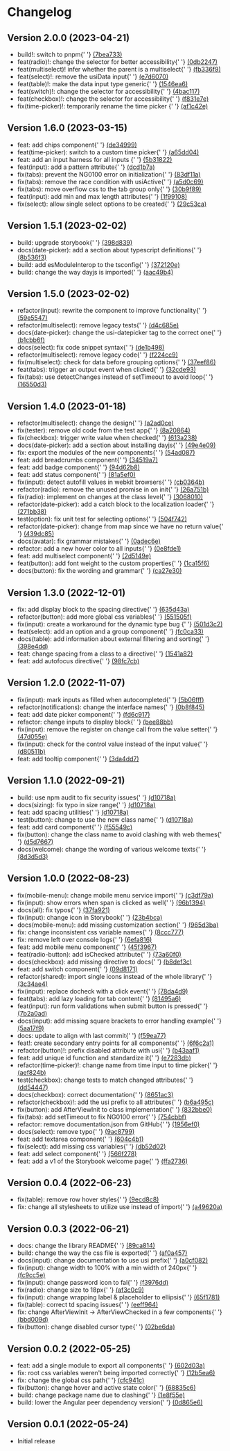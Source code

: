 
<Meta title="Changelog" />

<style>{`
  .title {
    color: #292729;
    font-size: 1.875rem;
    font-weight: 600;
    margin-bottom: 32px;
  }

  .sub-title {
    border: none;
    color: #292729;
    font-size: 1.5rem;
    font-weight: 600;
    margin-bottom: 8px;
  }

  .sub-title__date {
    color: #717073;
    font-size: 1.125rem;
  }

  .list {
    margin: 0;
  }

  .container {
    display: flex;
    flex-direction: column;
    gap: 24px;
  }

  .container__row {
    display: flex;
    flex-direction: column;
    margin-bottom: 32px;
  }

  @media only screen and (max-width: 767px) {
    .container__row {
      flex-direction: column;
    }
  }
`}</style>

<h1 className="title">
  Changelog
</h1>

<div className="container">
  <div className="container__row">
    <h2 className="sub-title">
      Version 2.0.0 <span className="sub-title__date">(2023-04-21)</span>
    </h2>
    <ul className="list">
      <li>build!: switch to pnpm{' '}
        <a href="https://github.com/ungerboecksoftware/campfire-design-system/commit/7bea733a467288bc70e8477e7b745a604a7241d1" target="_blank">
          (7bea733)
        </a>
      </li>
      <li>feat(radio)!: change the selector for better accessibility{' '}
        <a href="https://github.com/ungerboecksoftware/campfire-design-system/commit/0db2247e96b594a0a38d003aed34982796bca240" target="_blank">
          (0db2247)
        </a>
      </li>
      <li>feat(multiselect)! infer whether the parent is a multiselect{' '}
        <a href="https://github.com/ungerboecksoftware/campfire-design-system/commit/fb336f9b51d6054c79fbd202e542f4c85a7070c4" target="_blank">
          (fb336f9)
        </a>
      </li>
      <li>feat(select)!: remove the usiData input{' '}
        <a href="https://github.com/ungerboecksoftware/campfire-design-system/commit/e7d607013d6c7098e3cb891df148147a35fa5bae" target="_blank">
          (e7d6070)
        </a>
      </li>
      <li>feat(table)!: make the data input type generic{' '}
        <a href="https://github.com/ungerboecksoftware/campfire-design-system/commit/1546ea66349e982ddf98272903097c319ab0bedf" target="_blank">
          (1546ea6)
        </a>
      </li>
      <li>feat(switch)!: change the selector for accessibility{' '}
        <a href="https://github.com/ungerboecksoftware/campfire-design-system/commit/4bac11737cd671aeac511b5b0aa66c063bf7a4e3" target="_blank">
          (4bac117)
        </a>
      </li>
      <li>feat(checkbox)!: change the selector for accessibility{' '}
        <a href="https://github.com/ungerboecksoftware/campfire-design-system/commit/f831e7eed79881f3c547452f80649c3e56b63df9" target="_blank">
          (f831e7e)
        </a>
      </li>
      <li>fix(time-picker)!: temporarily rename the time picker {' '}
        <a href="https://github.com/ungerboecksoftware/campfire-design-system/commit/af1c42e3d947965ab65b3e7f88a12d039de4f5c4" target="_blank">
          (af1c42e)
        </a>
      </li>
    </ul>
  </div>

  <div className="container__row">
    <h2 className="sub-title">
      Version 1.6.0 <span className="sub-title__date">(2023-03-15)</span>
    </h2>
    <ul className="list">
      <li>feat: add chips component{' '}
        <a href="https://github.com/ungerboecksoftware/campfire-design-system/commit/de349991c04712ab182a696c89cc13c14088edea" target="_blank">
          (de34999)
        </a>
      </li>
      <li>feat(time-picker): switch to a custom time picker{' '}
        <a href="https://github.com/ungerboecksoftware/campfire-design-system/commit/a65dd048423ecd7a096b8969bdbdaa8b38686c73" target="_blank">
          (a65dd04)
        </a>
      </li>
      <li>feat: add an input harness for all inputs {' '}
        <a href="https://github.com/ungerboecksoftware/campfire-design-system/commit/5b31822ecbfe60e8a087883c730e221164c3d6ff" target="_blank">
          (5b31822)
        </a>
      </li>
      <li>feat(input): add a pattern attribute{' '}
        <a href="https://github.com/ungerboecksoftware/campfire-design-system/commit/dcd1b7ab77f15b593aad9f108353c09010eca429" target="_blank">
          (dcd1b7a)
        </a>
      </li>
      <li>fix(tabs): prevent the NG0100 error on initialization{' '}
        <a href="https://github.com/ungerboecksoftware/campfire-design-system/commit/83df11a3c4de2efebdbe877dfdfafb7dec5e640b" target="_blank">
          (83df11a)
        </a>
      </li>
      <li>fix(tabs): remove the race condition with usiActive{' '}
        <a href="https://github.com/ungerboecksoftware/campfire-design-system/commit/a5d0c697a6a296c714da1e801e49d4fb91e12875" target="_blank">
          (a5d0c69)
        </a>
      </li>
      <li>fix(tabs): move overflow css to the tab group only{' '}
        <a href="https://github.com/ungerboecksoftware/campfire-design-system/commit/30b9f89caa694b728ef084121ef4507f3729f872" target="_blank">
          (30b9f89)
        </a>
      </li>
      <li>feat(input): add min and max length attributes{' '}
        <a href="https://github.com/ungerboecksoftware/campfire-design-system/commit/1f991080ef2eed17291f56db67482c4b2d2a35cf" target="_blank">
          (1f99108)
        </a>
      </li>
      <li>fix(select): allow single select options to be created{' '}
        <a href="https://github.com/ungerboecksoftware/campfire-design-system/commit/29c53cae5782124003229d2692201b2c2a661074" target="_blank">
          (29c53ca)
        </a>
      </li>
    </ul>
  </div>

  <div className="container__row">
    <h2 className="sub-title">
      Version 1.5.1 <span className="sub-title__date">(2023-02-02)</span>
    </h2>
    <ul className="list">
      <li>build: upgrade storybook{' '}
        <a href="https://github.com/ungerboecksoftware/campfire-design-system/commit/398d83936ca65a3722b6d46ba3b90430d799cfe2" target="_blank">
          (398d839)
        </a>
      </li>
      <li>docs(date-picker): add a section about typescript definitions{' '}
        <a href="https://github.com/ungerboecksoftware/campfire-design-system/commit/8b536f30e353e7e4a0ce62344b71af54d83b9de9" target="_blank">
          (8b536f3)
        </a>
      </li>
      <li>build: add esModuleInterop to the tsconfig{' '}
        <a href="https://github.com/ungerboecksoftware/campfire-design-system/commit/372120e2a486ec5023138e359323386314c15ad9" target="_blank">
          (372120e)
        </a>
      </li>
      <li>build: change the way dayjs is imported{' '}
        <a href="https://github.com/ungerboecksoftware/campfire-design-system/commit/aac49b4458287fc0cba48873fa91039ed577d71a" target="_blank">
          (aac49b4)
        </a>
      </li>
    </ul>
  </div>

  <div className="container__row">
    <h2 className="sub-title">
      Version 1.5.0 <span className="sub-title__date">(2023-02-02)</span>
    </h2>
    <ul className="list">
      <li>refactor(input): rewrite the component to improve functionality{' '}
        <a href="https://github.com/ungerboecksoftware/campfire-design-system/commit/59e5547a6394ad021975d63fd969eded02a9a5a1" target="_blank">
          (59e5547)
        </a>
      </li>
      <li>refactor(multiselect): remove legacy tests{' '}
        <a href="https://github.com/ungerboecksoftware/campfire-design-system/commit/d4c685e231759f413c4bb65e23dfa9894ab2573f" target="_blank">
          (d4c685e)
        </a>
      </li>
      <li>docs(date-picker): change the usi-datepicker tag to the correct one{' '}
        <a href="https://github.com/ungerboecksoftware/campfire-design-system/commit/b1cbb6fbb9f3828df5cfbffae162982891f2f374" target="_blank">
          (b1cbb6f)
        </a>
      </li>
      <li>docs(select): fix code snippet syntax{' '}
        <a href="https://github.com/ungerboecksoftware/campfire-design-system/commit/de1b4986cb46d1da70cf24646182998be8f31f63" target="_blank">
          (de1b498)
        </a>
      </li>
      <li>refactor(multiselect): remove legacy code{' '}
        <a href="https://github.com/ungerboecksoftware/campfire-design-system/commit/f224cc99462775b05c830d568de254d1d2e53b8e" target="_blank">
          (f224cc9)
        </a>
      </li>
      <li>fix(multiselect): check for data before grouping options{' '}
        <a href="https://github.com/ungerboecksoftware/campfire-design-system/commit/37eef86536d919697116cb57692b996487db73f5" target="_blank">
          (37eef86)
        </a>
      </li>
      <li>feat(tabs): trigger an output event when clicked{' '}
        <a href="https://github.com/ungerboecksoftware/campfire-design-system/commit/32cde938a4226d816d79808d95ed6331bcc373d7" target="_blank">
          (32cde93)
        </a>
      </li>
      <li>fix(tabs): use detectChanges instead of setTimeout to avoid loop{' '}
        <a href="https://github.com/ungerboecksoftware/campfire-design-system/commit/16550d33f4fc2386c5293cfb11ed6d4f75d82e20" target="_blank">
          (16550d3)
        </a>
      </li>
    </ul>
  </div>

  <div className="container__row">
    <h2 className="sub-title">
      Version 1.4.0 <span className="sub-title__date">(2023-01-18)</span>
    </h2>
    <ul className="list">
      <li>refactor(multiselect): change the design{' '}
        <a href="https://github.com/ungerboecksoftware/campfire-design-system/commit/a2ad0ceb18425e8cb625924fa067fe9f733fac3c" target="_blank">
          (a2ad0ce)
        </a>
      </li>
      <li>fix(tester): remove old code from the test app{' '}
        <a href="https://github.com/ungerboecksoftware/campfire-design-system/commit/8a20864819efcc4d49a19add9c1d67deada3b9cc" target="_blank">
          (8a20864)
        </a>
      </li>
      <li>fix(checkbox): trigger write value when checked{' '}
        <a href="https://github.com/ungerboecksoftware/campfire-design-system/commit/613a238e8c9aa42ae47bd46470e2b0222448b532" target="_blank">
          (613a238)
        </a>
      </li>
      <li>docs(date-picker): add a section about installing dayjs{' '}
        <a href="https://github.com/ungerboecksoftware/campfire-design-system/commit/49e4e09f6ed42a3746fadc03e42d499f88b7962b" target="_blank">
          (49e4e09)
        </a>
      </li>
      <li>fix: export the modules of the new components{' '}
        <a href="https://github.com/ungerboecksoftware/campfire-design-system/commit/54ad0878d126b0fd72739d8e86748b9ef58703ea" target="_blank">
          (54ad087)
        </a>
      </li>
      <li>feat: add breadcrumbs component{' '}
        <a href="https://github.com/ungerboecksoftware/campfire-design-system/commit/34519a7421f191df4b604269674afb393c922e6f" target="_blank">
          (34519a7)
        </a>
      </li>
      <li>feat: add badge component{' '}
        <a href="https://github.com/ungerboecksoftware/campfire-design-system/commit/94d62b81787a51ceaa78c982be6625237e9224bc" target="_blank">
          (94d62b8)
        </a>
      </li>
      <li>feat: add status component{' '}
        <a href="https://github.com/ungerboecksoftware/campfire-design-system/commit/81a5ef01d01398b39c4b25c23e9c3c6c2df3d3d8" target="_blank">
          (81a5ef0)
        </a>
      </li>
      <li>fix(input): detect autofill values in webkit browsers{' '}
        <a href="https://github.com/ungerboecksoftware/campfire-design-system/commit/cb0364b6caef5a4a2c301cd14119a2e37ca81786" target="_blank">
          (cb0364b)
        </a>
      </li>
      <li>refactor(radio): remove the unused promise in on init{' '}
        <a href="https://github.com/ungerboecksoftware/campfire-design-system/commit/26a751b625812fb0c6582539b0aef2a4c0a88650" target="_blank">
          (26a751b)
          </a>
      </li>
      <li>fix(radio): implement on changes at the class level{' '}
        <a href="hhttps://github.com/ungerboecksoftware/campfire-design-system/commit/306801058ac9c844e5195cedfc100e1540c0a574" target="_blank">
          (3068010)
        </a>
      </li>
      <li>refactor(date-picker): add a catch block to the localization loader{' '}
        <a href="https://github.com/ungerboecksoftware/campfire-design-system/commit/271bb380ac120c91fc03abc1a05f9e54661c50cc" target="_blank">
          (271bb38)
        </a>
      </li>
      <li>test(option): fix unit test for selecting options{' '}
        <a href="https://github.com/ungerboecksoftware/campfire-design-system/commit/504f742f718edd105e41bc4308f7e271454ac2ba" target="_blank">
          (504f742)
        </a>
      </li>
      <li>refactor(date-picker): change from map since we have no return value{' '}
        <a href="https://github.com/ungerboecksoftware/campfire-design-system/commit/439dc857f9c460fc74eb5ac85f9f4fbae5b06b45" target="_blank">
          (439dc85)
        </a>
      </li>
      <li>docs(avatar): fix grammar mistakes{' '}
        <a href="https://github.com/ungerboecksoftware/campfire-design-system/commit/0adec6ede8c0911b94f06874f0508fdcc7b042aa" target="_blank">
          (0adec6e)
        </a>
      </li>
      <li>refactor: add a new hover color to all inputs{' '}
        <a href="https://github.com/ungerboecksoftware/campfire-design-system/commit/0e8fde1ccfdbbb8203c1a31f43f264f886446198" target="_blank">
          (0e8fde1)
        </a>
      </li>
      <li>feat: add multiselect component{' '}
        <a href="https://github.com/ungerboecksoftware/campfire-design-system/commit/2d5149e1d575c2aa80a3531bb064e4231ee307cd" target="_blank">
          (2d5149e)
        </a>
      </li>
      <li>feat(button): add font weight to the custom properties{' '}
        <a href="https://github.com/ungerboecksoftware/campfire-design-system/commit/1ca15f6599ed3496dd31aaaf28632ef90b24f657" target="_blank">
          (1ca15f6)
        </a>
      </li>
      <li>docs(button): fix the wording and grammar{' '}
        <a href="https://github.com/ungerboecksoftware/campfire-design-system/commit/ca27e30969bc0830441ad6e5a5c0cee912027b2c" target="_blank">
          (ca27e30)
        </a>
      </li>
    </ul>
  </div>

  <div className="container__row">
    <h2 className="sub-title">
      Version 1.3.0 <span className="sub-title__date">(2022-12-01)</span>
    </h2>
    <ul className="list">
      <li>
        fix: add display block to the spacing directive{' '}
        <a href="https://github.com/ungerboecksoftware/campfire-design-system/commit/635d43ad26bd92fc3e2a32fad674e042d07eaa16" target="_blank">
          (635d43a)
        </a>
      </li>
      <li>
        refactor(button): add more global css variables{' '}
        <a href="https://github.com/ungerboecksoftware/campfire-design-system/commit/551505f20431300f6487cc44d6a114e4cdee1b7c" target="_blank">
          (551505f)
        </a>
      </li>
      <li>
        fix(input): create a workaround for the dynamic type bug {' '}
        <a href="https://github.com/ungerboecksoftware/campfire-design-system/commit/501d3c28cb15d7e9a22a569b249b807e463185c5" target="_blank">
          (501d3c2)
        </a>
      </li>
      <li>
        feat(select): add an option and a group component{' '}
        <a href="https://github.com/ungerboecksoftware/campfire-design-system/commit/fc0ca337a56f48662101b1a41f4b67de56b91020" target="_blank">
          (fc0ca33)
        </a>
      </li>
      <li>
        docs(table): add information about external filtering and sorting{' '}
        <a href="https://github.com/ungerboecksoftware/campfire-design-system/commit/398e4dd6199963460f5c50b73d5f3dff805495d0" target="_blank">
          (398e4dd)
        </a>
      </li>
      <li>
        feat: change spacing from a class to a directive{' '}
        <a href="https://github.com/ungerboecksoftware/campfire-design-system/commit/1541a82f7de7228723dc9e809fd9f4ac32296015" target="_blank">
          (1541a82)
        </a>
      </li>
      <li>
        feat: add autofocus directive{' '}
        <a href="https://github.com/ungerboecksoftware/campfire-design-system/commit/98fc7cb4334bbfd6f3a98da843dd7975db6d1121" target="_blank">
          (98fc7cb)
        </a>
      </li>
    </ul>
  </div>

  <div className="container__row">
    <h2 className="sub-title">
      Version 1.2.0 <span className="sub-title__date">(2022-11-07)</span>
    </h2>
    <ul className="list">
      <li>
        fix(input): mark inputs as filled when autocompleted{' '}
        <a href="https://github.com/ungerboecksoftware/campfire-design-system/commit/5b06fff493e06c4721c4f88b257e623db8ca8c80" target="_blank">
          (5b06fff)
        </a>
      </li>
      <li>
        refactor(notifications): change the interface names{' '}
        <a href="https://github.com/ungerboecksoftware/campfire-design-system/commit/0b8f845943589206179ed60d56774d57f24caeda" target="_blank">
          (0b8f845)
        </a>
      </li>
      <li>
        feat: add date picker component{' '}
        <a href="https://github.com/ungerboecksoftware/campfire-design-system/commit/fd6c91734c8472798c3c9ee3864656c0f7fa06f5" target="_blank">
          (fd6c917)
        </a>
      </li>
      <li>
        refactor: change inputs to display block{' '}
        <a href="https://github.com/ungerboecksoftware/campfire-design-system/commit/bee88bbd28cd03ed84398ef0cd326e42a61acf13" target="_blank">
          (bee88bb)
        </a>
      </li>
      <li>
        fix(input): remove the register on change call from the value setter{' '}
        <a href="https://github.com/ungerboecksoftware/campfire-design-system/commit/47d055e245f6c650d2873354d44793199abb40a5" target="_blank">
          (47d055e)
        </a>
      </li>
      <li>
        fix(input): check for the control value instead of the input value{' '}
        <a href="https://github.com/ungerboecksoftware/campfire-design-system/commit/d80511b5b77c272a1389e7886039baf7dd6a9574" target="_blank">
          (d80511b)
        </a>
      </li>
      <li>
        feat: add tooltip component{' '}
        <a href="https://github.com/ungerboecksoftware/campfire-design-system/commit/3da4dd7f0470e6e2bc4520a2d2ebc1d80b07a000" target="_blank">
          (3da4dd7)
        </a>
      </li>
    </ul>
  </div>

  <div className="container__row">
    <h2 className="sub-title">
      Version 1.1.0 <span className="sub-title__date">(2022-09-21)</span>
    </h2>
    <ul className="list">
      <li>
        build: use npm audit to fix security issues{' '}
        <a href="https://github.com/ungerboecksoftware/campfire-design-system/commit/d10718a1806c1668dbde00fda4de7f0caf689bb3" target="_blank">
          (d10718a)
        </a>
      </li>
      <li>
        docs(sizing): fix typo in size range{' '}
        <a href="https://github.com/ungerboecksoftware/campfire-design-system/commit/d10718a1806c1668dbde00fda4de7f0caf689bb3" target="_blank">
          (d10718a)
        </a>
      </li>
      <li>
        feat: add spacing utilities{' '}
        <a href="https://github.com/ungerboecksoftware/campfire-design-system/commit/d10718a1806c1668dbde00fda4de7f0caf689bb3" target="_blank">
          (d10718a)
        </a>
      </li>
      <li>
        test(button): change to use the new class name{' '}
        <a href="https://github.com/ungerboecksoftware/campfire-design-system/commit/d10718a1806c1668dbde00fda4de7f0caf689bb3" target="_blank">
          (d10718a)
        </a>
      </li>
      <li>
        feat: add card component{' '}
        <a href="https://github.com/ungerboecksoftware/campfire-design-system/commit/f55549c2a13e8be988f520d0a9dba14c5ef1a012" target="_blank">
          (f55549c)
        </a>
      </li>
      <li>
        fix(button): change the class name to avoid clashing with web themes{' '}
        <a href="https://github.com/ungerboecksoftware/campfire-design-system/commit/d5d7667a1fa49734d6ba1b30155db3ae20c0f551" target="_blank">
          (d5d7667)
        </a>
      </li>
      <li>
        docs(welcome): change the wording of various welcome texts{' '}
        <a href="https://github.com/ungerboecksoftware/campfire-design-system/commit/8d3d5d341926dde65b2999153ff7da7271d80787" target="_blank">
          (8d3d5d3)
        </a>
      </li>
    </ul>
  </div>

  <div className="container__row">
    <h2 className="sub-title">
      Version 1.0.0 <span className="sub-title__date">(2022-08-23)</span>
    </h2>
    <ul className="list">
      <li>
        fix(mobile-menu): change mobile menu service import{' '}
        <a href="https://github.com/ungerboecksoftware/campfire-design-system/commit/c3df79ada74e561c0974368500ef34000fa75df5" target="_blank">
          (c3df79a)
        </a>
      </li>
      <li>
        fix(input): show errors when span is clicked as well{' '}
        <a href="https://github.com/ungerboecksoftware/campfire-design-system/commit/96b1394b059d5f22f8513ff872e850958fe65bd8" target="_blank">
          (96b1394)
        </a>
      </li>
      <li>
        docs(all): fix typos{' '}
        <a href="https://github.com/ungerboecksoftware/campfire-design-system/commit/37fa921e16034180e7e28fc5e28d0d07449848d6" target="_blank">
          (37fa921)
        </a>
      </li>
      <li>
        fix(input): change icon in Storybook{' '}
        <a href="https://github.com/ungerboecksoftware/campfire-design-system/commit/23b4bca150ba14aaa188a929648cc2aa034de96a" target="_blank">
          (23b4bca)
        </a>
      </li>
      <li>
        docs(mobile-menu): add missing customization section{' '}
        <a href="https://github.com/ungerboecksoftware/campfire-design-system/commit/965d3bacd4000384b35f77a583edb4c967855c27" target="_blank">
          (965d3ba)
        </a>
      </li>
      <li>
        fix: change inconsistent css variable names{' '}
        <a href="https://github.com/ungerboecksoftware/campfire-design-system/commit/8ccc77746fc6a8d3a9b449ccd74009314e7d4638" target="_blank">
          (8ccc777)
        </a>
      </li>
      <li>
        fix: remove left over console logs{' '}
        <a href="https://github.com/ungerboecksoftware/campfire-design-system/commit/6efa816c3abeacd1934336c1c26917c77cdd318c" target="_blank">
          (6efa816)
        </a>
      </li>
      <li>
        feat: add mobile menu component{' '}
        <a href="https://github.com/ungerboecksoftware/campfire-design-system/commit/45f39670d7bc2eab16ced805c0cf4ffb464a7c1e" target="_blank">
          (45f3967)
        </a>
      </li>
      <li>
        feat(radio-button): add isChecked attribute{' '}
        <a href="https://github.com/ungerboecksoftware/campfire-design-system/commit/73a60f0bdad6444c1d5084229b8ba80751b8a6cc" target="_blank">
          (73a60f0)
        </a>
      </li>
      <li>
        docs(checkbox): add missing directive to docs{' '}
        <a href="https://github.com/ungerboecksoftware/campfire-design-system/commit/b8def3c9bfa930b369dc113cde35e96e6ae8e557" target="_blank">
          (b8def3c)
        </a>
      </li>
      <li>
        feat: add switch component{' '}
        <a href="https://github.com/ungerboecksoftware/campfire-design-system/commit/09d817124125285ff25db0766016872a699b736d" target="_blank">
          (09d8171)
        </a>
      </li>
      <li>
        refactor(shared): import single icons instead of the whole library{' '}
        <a href="https://github.com/ungerboecksoftware/campfire-design-system/commit/3c34ae41de6c9b58a866c44084789a4d4a65ce7a" target="_blank">
          (3c34ae4)
        </a>
      </li>
      <li>
        fix(input): replace docheck with a click event{' '}
        <a href="https://github.com/ungerboecksoftware/campfire-design-system/commit/78da4d93dd9e88d6e01f9fb627d5e2e23ccce524" target="_blank">
          (78da4d9)
        </a>
      </li>
      <li>
        feat(tabs): add lazy loading for tab content{' '}
        <a href="https://github.com/ungerboecksoftware/campfire-design-system/commit/81495a67a779e5aa7384443f854a041fc4164da2" target="_blank">
          (81495a6)
        </a>
      </li>
      <li>
        feat(input): run form validations when submit button is pressed{' '}
        <a href="https://github.com/ungerboecksoftware/campfire-design-system/commit/7b2a0ad029500411f3902526debb8a4f4577f875" target="_blank">
          (7b2a0ad)
        </a>
      </li>
      <li>
        docs(input): add missing square brackets to error handling example{' '}
        <a href="https://github.com/ungerboecksoftware/campfire-design-system/commit/5aa17f903433ae41cbcf15d6c2fdddc2f798d822" target="_blank">
          (5aa17f9)
        </a>
      </li>
      <li>
        docs: update to align with last commit{' '}
        <a href="https://github.com/ungerboecksoftware/campfire-design-system/commit/f59ea77d637347901cf5693cc00d5065d7d1df77" target="_blank">
          (f59ea77)
        </a>
      </li>
      <li>
        feat!: create secondary entry points for all components{' '}
        <a href="https://github.com/ungerboecksoftware/campfire-design-system/commit/6f6c2a1b207f1869be5039770dc5b5c08f70365b" target="_blank">
          (6f6c2a1)
        </a>
      </li>
      <li>
        refactor(button)!: prefix disabled attribute with usi{' '}
        <a href="https://github.com/ungerboecksoftware/campfire-design-system/commit/b43aaf13852f077a8c1fc7687ab4fbd115b87963" target="_blank">
          (b43aaf1)
        </a>
      </li>
      <li>
        feat: add unique id function and standardize it{' '}
        <a href="https://github.com/ungerboecksoftware/campfire-design-system/commit/e7283db0920121f807fb8e3a8345245a2848546c" target="_blank">
          (e7283db)
        </a>
      </li>
      <li>
        refactor(time-picker)!: change name from time input to time picker{' '}
        <a href="https://github.com/ungerboecksoftware/campfire-design-system/commit/aef824b58165a2c03e367b975947857c396ed60f" target="_blank">
          (aef824b)
        </a>
      </li>
      <li>
        test(checkbox): change tests to match changed attributes{' '}
        <a href="https://github.com/ungerboecksoftware/campfire-design-system/commit/dd544471f44953c51d1859ab0663f8f1229a5eaa" target="_blank">
          (dd54447)
        </a>
      </li>
      <li>
        docs(checkbox): correct documentation{' '}
        <a href="https://github.com/ungerboecksoftware/campfire-design-system/commit/8651ac3210d1de3a40e1ba3e209bb692450dd8bb" target="_blank">
          (8651ac3)
        </a>
      </li>
      <li>
        refactor(checkbox)!: add the usi prefix to all attributes{' '}
        <a href="https://github.com/ungerboecksoftware/campfire-design-system/commit/b6a495ca37cfa67ac431ca4c7cd6cedbdfa095bd" target="_blank">
          (b6a495c)
        </a>
      </li>
      <li>
        fix(button): add AfterViewInit to class implementation{' '}
        <a href="https://github.com/ungerboecksoftware/campfire-design-system/commit/832bbe0726e8f8f1feb06c6c939d9eba8b09a90d" target="_blank">
          (832bbe0)
        </a>
      </li>
      <li>
        fix(tabs): add setTimeout to fix NG0100 error{' '}
        <a href="https://github.com/ungerboecksoftware/campfire-design-system/commit/754cbbfefa870fde5e8e4bbd3debd636b0395348" target="_blank">
          (754cbbf)
        </a>
      </li>
      <li>
        refactor: remove documentation.json from GitHub{' '}
        <a href="https://github.com/ungerboecksoftware/campfire-design-system/commit/1956ef08aa595f61cdb708692b04bdbddd82cb20" target="_blank">
          (1956ef0)
        </a>
      </li>
      <li>
        docs(select): remove typo{' '}
        <a href="https://github.com/ungerboecksoftware/campfire-design-system/commit/9ac879963e60f2c344f074492e783a0d122a1414" target="_blank">
          (9ac8799)
        </a>
      </li>
      <li>
        feat: add textarea component{' '}
        <a href="https://github.com/ungerboecksoftware/campfire-design-system/commit/604c4b170d70e6c95e5f2d8e37ad5d4802624c3a" target="_blank">
          (604c4b1)
        </a>
      </li>
      <li>
        fix(select): add missing css variables{' '}
        <a href="https://github.com/ungerboecksoftware/campfire-design-system/commit/db52d02b631618b1f12973dab505689dad308f9f" target="_blank">
          (db52d02)
        </a>
      </li>
      <li>
        feat: add select component{' '}
        <a href="https://github.com/ungerboecksoftware/campfire-design-system/commit/566f2786db616715a80a6325f50d35f7e333b7b2" target="_blank">
          (566f278)
        </a>
      </li>
      <li>
        feat: add a v1 of the Storybook welcome page{' '}
        <a href="https://github.com/ungerboecksoftware/campfire-design-system/commit/ffa27369e4feae5baa274ae8c68e9a50fbbf8c1c" target="_blank">
          (ffa2736)
        </a>
      </li>
    </ul>
  </div>

  <div className="container__row">
    <h2 className="sub-title">
      Version 0.0.4 <span className="sub-title__date">(2022-06-23)</span>
    </h2>
    <ul className="list">
      <li>
        fix(table): remove row hover styles{' '}
        <a href="https://github.com/ungerboecksoftware/campfire-design-system/commit/9ecd8c83a685ce82c9412f78eccf56c718d3b8f7" target="_blank">
          (9ecd8c8)
        </a>
      </li>
      <li>
        fix: change all stylesheets to utilize use instead of import{' '}
        <a href="https://github.com/ungerboecksoftware/campfire-design-system/commit/a49620aa47acaee68e593554ba934887ab9da59d" target="_blank">
          (a49620a)
        </a>
      </li>
    </ul>
  </div>

  <div className="container__row">
    <h2 className="sub-title">
      Version 0.0.3 <span className="sub-title__date">(2022-06-21)</span>
    </h2>
    <ul className="list">
      <li>
        docs: change the library README{' '}
        <a href="https://github.com/ungerboecksoftware/campfire-design-system/commit/89ca8144330056dfdd39b7b1f06cdae520586835" target="_blank">
          (89ca814)
        </a>
      </li>
      <li>
        build: change the way the css file is exported{' '}
        <a href="https://github.com/ungerboecksoftware/campfire-design-system/commit/af0a45757ba4a479c2b0c176286b1a99bce6ae70" target="_blank">
          (af0a457)
        </a>
      </li>
      <li>
        docs(input): change documentation to use usi prefix{' '}
        <a href="https://github.com/ungerboecksoftware/campfire-design-system/commit/a0cf0823f335ee07e8bee77379d3a91bd7615d8b" target="_blank">
          (a0cf082)
        </a>
      </li>
      <li>
        fix(input): change width to 100% with a min width of 240px{' '}
        <a href="https://github.com/ungerboecksoftware/campfire-design-system/commit/fc9cc5e317bc8eece8c5729b2c818ed94416b5d5" target="_blank">
          (fc9cc5e)
        </a>
      </li>
      <li>
        fix(input): change password icon to fal{' '}
        <a href="https://github.com/ungerboecksoftware/campfire-design-system/commit/f3976dd1da74f691cbad9e8ef9e5682a1921caeb" target="_blank">
          (f3976dd)
        </a>
      </li>
      <li>
        fix(radio): change size to 18px{' '}
        <a href="https://github.com/ungerboecksoftware/campfire-design-system/commit/af3c0c9408e948eed6e1eb8cc81652070437e242" target="_blank">
          (af3c0c9)
        </a>
      </li>
      <li>
        fix(input): change wrapping label & placeholder to ellipsis{' '}
        <a href="https://github.com/ungerboecksoftware/campfire-design-system/commit/65f1781b5ee8c896532bf560975142ed789955dc" target="_blank">
          (65f1781)
        </a>
      </li>
      <li>
        fix(table): correct td spacing issues{' '}
        <a href="https://github.com/ungerboecksoftware/campfire-design-system/commit/eeff9647e5ab2aed062db8b5dc35c04bf865c8f9" target="_blank">
          (eeff964)
        </a>
      </li>
      <li>
        fix: change AfterViewInit -> AfterViewChecked in a few components{' '}
        <a href="https://github.com/ungerboecksoftware/campfire-design-system/commit/bbd009d014250bed7cb6fc427645ad41729bebf1" target="_blank">
          (bbd009d)
        </a>
      </li>
      <li>
        fix(button): change disabled cursor type{' '}
        <a href="https://github.com/ungerboecksoftware/campfire-design-system/commit/02be6da8d11576351b6ca26d13be6c7440164d19" target="_blank">
          (02be6da)
        </a>
      </li>
    </ul>
  </div>

  <div className="container__row">
    <h2 className="sub-title">
      Version 0.0.2 <span className="sub-title__date">(2022-05-25)</span>
    </h2>
    <ul className="list">
      <li>
        feat: add a single module to export all components{' '}
        <a href="https://github.com/ungerboecksoftware/campfire-design-system/commit/602d03a008022312c9a2b129afcfea136754e691" target="_blank">
          (602d03a)
        </a>
      </li>
      <li>
        fix: root css variables weren't being imported correctly{' '}
        <a href="https://github.com/ungerboecksoftware/campfire-design-system/commit/12b5ea6f356940a995d63e60dfc5e01327556928" target="_blank">
          (12b5ea6)
        </a>
      </li>
      <li>
        fix: change the global css path{' '}
        <a href="https://github.com/ungerboecksoftware/campfire-design-system/commit/cfc941c77abc641b0daf7f77d314232be8342966" target="_blank">
          (cfc941c)
        </a>
      </li>
      <li>
        fix(button): change hover and active state color{' '}
        <a href="https://github.com/ungerboecksoftware/campfire-design-system/commit/68835c64547e70612fbae6aa06f4ef9df355a496" target="_blank">
          (68835c6)
        </a>
      </li>
      <li>
        build: change package name due to clashing{' '}
        <a href="https://github.com/ungerboecksoftware/campfire-design-system/commit/1e8f55e7a2039aea0c0dd74fbc7caeac63b2f3f7" target="_blank">
          (1e8f55e)
        </a>
      </li>
      <li>
        build: lower the Angular peer dependency version{' '}
        <a href="https://github.com/ungerboecksoftware/campfire-design-system/commit/0d865e671a23643169a7bc5e24642a257b4d6971" target="_blank">
          (0d865e6)
        </a>
      </li>
    </ul>
  </div>

  <div className="container__row">
    <h2 className="sub-title">
      Version 0.0.1 <span className="sub-title__date">(2022-05-24)</span>
    </h2>
    <ul className="list">
      <li>Initial release</li>
    </ul>
  </div>
</div>
